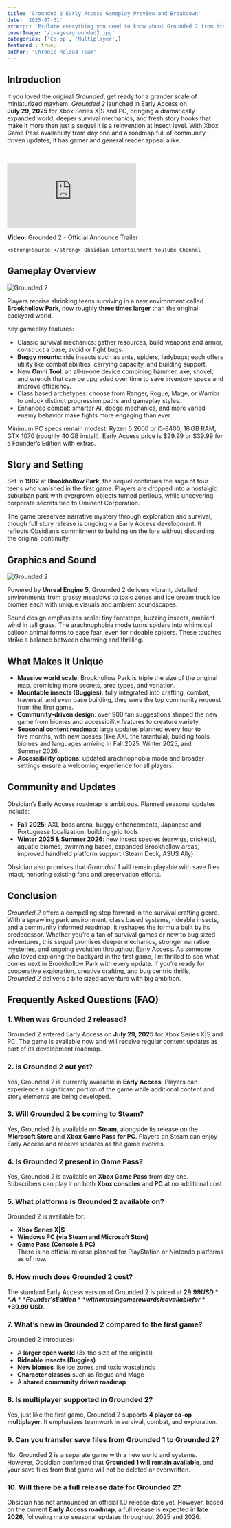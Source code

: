 ```yaml
---
title: 'Grounded 2 Early Access Gameplay Preview and Breakdown'
date: '2025-07-31'
excerpt: 'Explore everything you need to know about Grounded 2 from its massive new map and bug riding mechanics to its class based survival gameplay and Game Pass launch. A bold sequel that shrinks you down for one giant adventure.'
coverImage: '/images/grounded2.jpg'
categories: ['Co-op', 'Multiplayer',]
featured : true;
author: 'Chronic Reload Team'
---
```

## Introduction

If you loved the original *Grounded*, get ready for a grander scale of miniaturized mayhem. *Grounded 2* launched in Early Access on **July 29, 2025** for Xbox Series X|S and PC, bringing a dramatically expanded world, deeper survival mechanics, and fresh story hooks that make it more than just a sequel it is a reinvention at insect level. With Xbox Game Pass availability from day one and a roadmap full of community driven updates, it has gamer and general reader appeal alike.

&nbsp;

<div className="relative w-full" style={{ paddingTop: '56.25%' }}>
  <iframe
    className="absolute top-0 left-0 w-full h-full"
    src="https://www.youtube.com/embed/q0HQNOtg1WI"
    title="YouTube video player"
    frameBorder="0"
    allow="accelerometer; autoplay; clipboard-write; encrypted-media; gyroscope; picture-in-picture; web-share"
    allowFullScreen
  ></iframe>
</div>
  
<p className="mt-4 text-sm text-muted-foreground">
    <strong>Video:</strong> Grounded 2 - Official Announce Trailer

    <strong>Source:</strong> Obsidian Entertainment YouTube Channel  
</p>

## Gameplay Overview

![Grounded 2](/images/grounded2-2.jpg)  

Players reprise shrinking teens surviving in a new environment called **Brookhollow Park**, now roughly **three times larger** than the original backyard world.

Key gameplay features:

- Classic survival mechanics: gather resources, build weapons and armor, construct a base, avoid or fight bugs.
- **Buggy mounts**: ride insects such as ants, spiders, ladybugs; each offers utility like combat abilities, carrying capacity, and building support.
- New **Omni Tool**: an all‑in‑one device combining hammer, axe, shovel, and wrench that can be upgraded over time to save inventory space and improve efficiency.
- Class based archetypes: choose from Ranger, Rogue, Mage, or Warrior to unlock distinct progression paths and gameplay styles.  
- Enhanced combat: smarter AI, dodge mechanics, and more varied enemy behavior make fights more engaging than ever.

Minimum PC specs remain modest: Ryzen 5 2600 or i5‑8400, 16 GB RAM, GTX 1070 (roughly 40 GB install). Early Access price is $29.99 or $39.99 for a Founder’s Edition with extras.

## Story and Setting

Set in **1992** at **Brookhollow Park**, the sequel continues the saga of four teens who vanished in the first game. Players are dropped into a nostalgic suburban park with overgrown objects turned perilous, while uncovering corporate secrets tied to Ominent Corporation.

The game preserves narrative mystery through exploration and survival, though full story release is ongoing via Early Access development. It reflects Obsidian’s commitment to building on the lore without discarding the original continuity.

## Graphics and Sound

![Grounded 2](/images/grounded2-3.jpg)  

Powered by **Unreal Engine 5**, Grounded 2 delivers vibrant, detailed environments from grassy meadows to toxic zones and ice cream truck ice biomes each with unique visuals and ambient soundscapes.

Sound design emphasizes scale: tiny footsteps, buzzing insects, ambient wind in tall grass. The arachnophobia mode turns spiders into whimsical balloon animal forms to ease fear, even for rideable spiders. These touches strike a balance between charming and thrilling.

## What Makes It Unique

- **Massive world scale**: Brookhollow Park is triple the size of the original map, promising more secrets, area types, and variation. 
- **Mountable insects (Buggies)**: fully integrated into crafting, combat, traversal, and even base building, they were the top community request from the first game.
- **Community‑driven design**: over 900 fan suggestions shaped the new game from biomes and accessibility features to creature variety.
- **Seasonal content roadmap**: large updates planned every four to five months, with new bosses (like AXL the tarantula), building tools, biomes and languages arriving in Fall 2025, Winter 2025, and Summer 2026.
- **Accessibility options**: updated arachnophobia mode and broader settings ensure a welcoming experience for all players.

## Community and Updates

Obsidian’s Early Access roadmap is ambitious. Planned seasonal updates include:

- **Fall 2025**: AXL boss arena, buggy enhancements, Japanese and Portuguese localization, building grid tools
- **Winter 2025 & Summer 2026**: new insect species (earwigs, crickets), aquatic biomes, swimming bases, expanded Brookhollow areas, improved handheld platform support (Steam Deck, ASUS Ally) 

Obsidian also promises that *Grounded 1* will remain playable with save files intact, honoring existing fans and preservation efforts.

## Conclusion

*Grounded 2* offers a compelling step forward in the survival crafting genre. With a sprawling park environment, class based systems, rideable insects, and a community informed roadmap, it reshapes the formula built by its predecessor. Whether you’re a fan of survival games or new to bug sized adventures, this sequel promises deeper mechanics, stronger narrative mysteries, and ongoing evolution throughout Early Access. As someone who loved exploring the backyard in the first game, I’m thrilled to see what comes next in Brookhollow Park with every update. If you’re ready for cooperative exploration, creative crafting, and bug centric thrills, *Grounded 2* delivers a bite sized adventure with big ambition.

## Frequently Asked Questions (FAQ)

### **1. When was Grounded 2 released?**
Grounded 2 entered Early Access on **July 29, 2025** for Xbox Series X|S and PC. The game is available now and will receive regular content updates as part of its development roadmap.

### **2. Is Grounded 2 out yet?**
Yes, Grounded 2 is currently available in **Early Access**. Players can experience a significant portion of the game while additional content and story elements are being developed.

### **3. Will Grounded 2 be coming to Steam?**
Yes, Grounded 2 is available on **Steam**, alongside its release on the **Microsoft Store** and **Xbox Game Pass for PC**. Players on Steam can enjoy Early Access and receive updates as the game evolves.

### **4. Is Grounded 2 present in Game Pass?**
Yes, Grounded 2 is available on **Xbox Game Pass** from day one. Subscribers can play it on both **Xbox consoles** and **PC** at no additional cost.

### **5. What platforms is Grounded 2 available on?**
Grounded 2 is available for:
- **Xbox Series X|S**
- **Windows PC (via Steam and Microsoft Store)**
- **Game Pass (Console & PC)**  
There is no official release planned for PlayStation or Nintendo platforms as of now.

### **6. How much does Grounded 2 cost?**
The standard Early Access version of Grounded 2 is priced at **$29.99 USD**. A **Founder’s Edition** with extra in game rewards is available for **$39.99 USD**.

### **7. What’s new in Grounded 2 compared to the first game?**
Grounded 2 introduces:
- A **larger open world** (3x the size of the original)
- **Rideable insects (Buggies)**
- **New biomes** like ice zones and toxic wastelands
- **Character classes** such as Rogue and Mage
- A **shared community driven roadmap**

### **8. Is multiplayer supported in Grounded 2?**
Yes, just like the first game, Grounded 2 supports **4 player co-op multiplayer**. It emphasizes teamwork in survival, combat, and exploration.

### **9. Can you transfer save files from Grounded 1 to Grounded 2?**
No, Grounded 2 is a separate game with a new world and systems. However, Obsidian confirmed that **Grounded 1 will remain available**, and your save files from that game will not be deleted or overwritten.

### **10. Will there be a full release date for Grounded 2?**
Obsidian has not announced an official 1.0 release date yet. However, based on the current **Early Access roadmap**, a full release is expected in **late 2026**, following major seasonal updates throughout 2025 and 2026.